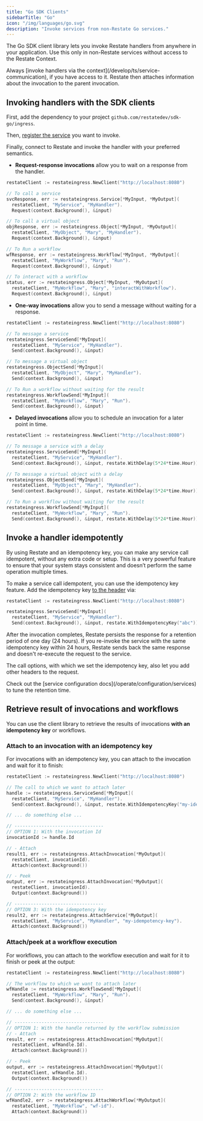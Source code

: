 ```yaml
---
title: "Go SDK Clients"
sidebarTitle: "Go"
icon: "/img/languages/go.svg"
description: "Invoke services from non-Restate Go services."
---
```


The Go SDK client library lets you invoke Restate handlers from anywhere in your application.
Use this only in non-Restate services without access to the Restate Context.

<Info>
    Always [invoke handlers via the context](/develop/ts/service-communication), if you have access to it.
    Restate then attaches information about the invocation to the parent invocation.
</Info>

## Invoking handlers with the SDK clients

First, add the dependency to your project `github.com/restatedev/sdk-go/ingress`.

Then, [register the service](/services/versioning) you want to invoke.

Finally, connect to Restate and invoke the handler with your preferred semantics.

- **Request-response invocations** allow you to wait on a response from the handler.

```go {"CODE_LOAD::go/develop/ingressclients.go#rpc"} 
restateClient := restateingress.NewClient("http://localhost:8080")

// To call a service
svcResponse, err := restateingress.Service[*MyInput, *MyOutput](
  restateClient, "MyService", "MyHandler").
  Request(context.Background(), &input)

// To call a virtual object
objResponse, err := restateingress.Object[*MyInput, *MyOutput](
  restateClient, "MyObject", "Mary", "MyHandler").
  Request(context.Background(), &input)

// To Run a workflow
wfResponse, err := restateingress.Workflow[*MyInput, *MyOutput](
  restateClient, "MyWorkflow", "Mary", "Run").
  Request(context.Background(), &input)

// To interact with a workflow
status, err := restateingress.Object[*MyInput, *MyOutput](
  restateClient, "MyWorkflow", "Mary", "interactWithWorkflow").
  Request(context.Background(), &input)
```

- **One-way invocations** allow you to send a message without waiting for a response.

```go {"CODE_LOAD::go/develop/ingressclients.go#one_way_call"} 
restateClient := restateingress.NewClient("http://localhost:8080")

// To message a service
restateingress.ServiceSend[*MyInput](
  restateClient, "MyService", "MyHandler").
  Send(context.Background(), &input)

// To message a virtual object
restateingress.ObjectSend[*MyInput](
  restateClient, "MyObject", "Mary", "MyHandler").
  Send(context.Background(), &input)

// To Run a workflow without waiting for the result
restateingress.WorkflowSend[*MyInput](
  restateClient, "MyWorkflow", "Mary", "Run").
  Send(context.Background(), &input)
```

- **Delayed invocations** allow you to schedule an invocation for a later point in time.

```go {"CODE_LOAD::go/develop/ingressclients.go#delayed_call"} 
restateClient := restateingress.NewClient("http://localhost:8080")

// To message a service with a delay
restateingress.ServiceSend[*MyInput](
  restateClient, "MyService", "MyHandler").
  Send(context.Background(), &input, restate.WithDelay(5*24*time.Hour))

// To message a virtual object with a delay
restateingress.ObjectSend[*MyInput](
  restateClient, "MyObject", "Mary", "MyHandler").
  Send(context.Background(), &input, restate.WithDelay(5*24*time.Hour))

// To Run a workflow without waiting for the result
restateingress.WorkflowSend[*MyInput](
  restateClient, "MyWorkflow", "Mary", "Run").
  Send(context.Background(), &input, restate.WithDelay(5*24*time.Hour))
```

## Invoke a handler idempotently

By using Restate and an idempotency key, you can make any service call idempotent, without any extra code or setup. This is a very powerful feature to ensure that your system stays consistent and doesn’t perform the same operation multiple times.

To make a service call idempotent, you can use the idempotency key feature.
Add the idempotency key [to the header](https://datatracker.ietf.org/doc/draft-ietf-httpapi-idempotency-key-header/) via:

```go {"CODE_LOAD::go/develop/ingressclients.go#service_idempotent"} 
restateClient := restateingress.NewClient("http://localhost:8080")

restateingress.ServiceSend[*MyInput](
  restateClient, "MyService", "MyHandler").
  Send(context.Background(), &input, restate.WithIdempotencyKey("abc"))
```

After the invocation completes, Restate persists the response for a retention period of one day (24 hours).
If you re-invoke the service with the same idempotency key within 24 hours, Restate sends back the same response and doesn't re-execute the request to the service.


The call options, with which we set the idempotency key, also let you add other headers to the request.

<Info>
    Check out the [service configuration docs](/operate/configuration/services) to tune the retention time.
</Info>

## Retrieve result of invocations and workflows

You can use the client library to retrieve the results of invocations **with an idempotency key** or workflows.

### Attach to an invocation with an idempotency key
For invocations with an idempotency key, you can attach to the invocation and wait for it to finish:

```go {"CODE_LOAD::go/develop/ingressclients.go#service_attach"} 
restateClient := restateingress.NewClient("http://localhost:8080")

// The call to which we want to attach later
handle := restateingress.ServiceSend[*MyInput](
  restateClient, "MyService", "MyHandler").
  Send(context.Background(), &input, restate.WithIdempotencyKey("my-idempotency-key"))

// ... do something else ...

// ---------------------------------
// OPTION 1: With the invocation Id
invocationId := handle.Id

// - Attach
result1, err := restateingress.AttachInvocation[*MyOutput](
  restateClient, invocationId).
  Attach(context.Background())

// - Peek
output, err := restateingress.AttachInvocation[*MyOutput](
  restateClient, invocationId).
  Output(context.Background())

// ---------------------------------
// OPTION 3: With the idempotency key
result2, err := restateingress.AttachService[*MyOutput](
  restateClient, "MyService", "MyHandler", "my-idempotency-key").
  Attach(context.Background())
```

### Attach/peek at a workflow execution
For workflows, you can attach to the workflow execution and wait for it to finish or peek at the output:

```go {"CODE_LOAD::go/develop/ingressclients.go#workflow_attach"} 
restateClient := restateingress.NewClient("http://localhost:8080")

// The workflow to which we want to attach later
wfHandle := restateingress.WorkflowSend[*MyInput](
  restateClient, "MyWorkflow", "Mary", "Run").
  Send(context.Background(), &input)

// ... do something else ...

// ---------------------------------
// OPTION 1: With the handle returned by the workflow submission
// - Attach
result, err := restateingress.AttachInvocation[*MyOutput](
  restateClient, wfHandle.Id).
  Attach(context.Background())

// - Peek
output, err := restateingress.AttachInvocation[*MyOutput](
  restateClient, wfHandle.Id).
  Output(context.Background())

// ---------------------------------
// OPTION 2: With the workflow ID
wfHandle2, err := restateingress.AttachWorkflow[*MyOutput](
  restateClient, "MyWorkflow", "wf-id").
  Attach(context.Background())
```